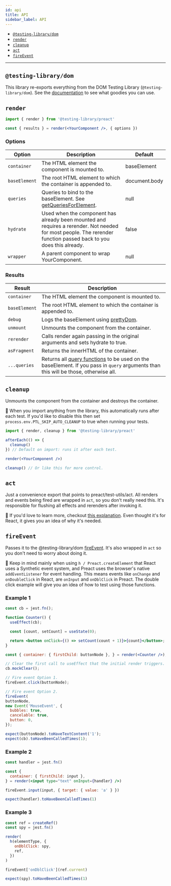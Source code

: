```yaml
---
id: api
title: API
sidebar_label: API
---
```


- [`@testing-library/dom`](#testing-library-dom)
- [`render`](#render)
- [`cleanup`](#cleanup)
- [`act`](#act)
- [`fireEvent`](#fireevent)

---

## `@testing-library/dom`

This library re-exports everything from the DOM Testing Library
(`@testing-library/dom`). See the
[documentation](dom-testing-library/api-queries.mdx) to see what goodies you
can use.

## `render`

```jsx
import { render } from '@testing-library/preact'

const { results } = render(<YourComponent />, { options })
```

### Options

| Option        | Description                                                                                                                                                       | Default       |
| ------------- | ----------------------------------------------------------------------------------------------------------------------------------------------------------------- | ------------- |
| `container`   | The HTML element the component is mounted to.                                                                                                                     | baseElement   |
| `baseElement` | The root HTML element to which the container is appended to.                                                                                                      | document.body |
| `queries`     | Queries to bind to the baseElement. See [getQueriesForElement](dom-testing-library/api-helpers.mdx#within-and-getqueriesforelement-apis).                          | null          |
| `hydrate`     | Used when the component has already been mounted and requires a rerender. Not needed for most people. The rerender function passed back to you does this already. | false         |
| `wrapper`     | A parent component to wrap YourComponent.                                                                                                                         | null          |

### Results

| Result        | Description                                                                                                                                                                                             |
| ------------- | ------------------------------------------------------------------------------------------------------------------------------------------------------------------------------------------------------- |
| `container`   | The HTML element the component is mounted to.                                                                                                                                                           |
| `baseElement` | The root HTML element to which the container is appended to.                                                                                                                                            |
| `debug`       | Logs the baseElement using [prettyDom](dom-testing-library/api-helpers.mdx#prettydom).                                                                                     |
| `unmount`     | Unmounts the component from the container.                                                                                                                                                              |
| `rerender`    | Calls render again passing in the original arguments and sets hydrate to true.                                                                                                                          |
| `asFragment`  | Returns the innerHTML of the container.                                                                                                                                                                 |
| `...queries`  | Returns all [query functions](dom-testing-library/api-queries.mdx) to be used on the baseElement. If you pass in `query` arguments than this will be those, otherwise all. |

## `cleanup`

Unmounts the component from the container and destroys the container.

📝 When you import anything from the library, this automatically runs after each
test. If you'd like to disable this then set `process.env.PTL_SKIP_AUTO_CLEANUP`
to true when running your tests.

```jsx
import { render, cleanup } from '@testing-library/preact'

afterEach(() => {
  cleanup()
}) // Default on import: runs it after each test.

render(<YourComponent />)

cleanup() // Or like this for more control.
```

## `act`

Just a convenience export that points to preact/test-utils/act. All renders and
events being fired are wrapped in `act`, so you don't really need this. It's
responsible for flushing all effects and rerenders after invoking it.

📝 If you'd love to learn more, checkout
[this explanation](https://github.com/threepointone/react-act-examples/blob/master/sync.md).
Even thought it's for React, it gives you an idea of why it's needed.

## `fireEvent`

Passes it to the @testing-library/dom
[fireEvent](../dom-testing-library/api-event.mdx). It's also wrapped in `act` so
you don't need to worry about doing it.

📝 Keep in mind mainly when using `h / Preact.createElement` that React uses a
Synthetic event system, and Preact uses the browser's native `addEventListener`
for event handling. This means events like `onChange` and `onDoubleClick` in
React, are `onInput` and `onDblClick` in Preact. The double click example will
give you an idea of how to test using those functions.

### Example 1

```jsx
const cb = jest.fn();

function Counter() {
  useEffect(cb);

  const [count, setCount] = useState(0);

  return <button onClick={() => setCount(count + 1)}>{count}</button>;
}

const { container: { firstChild: buttonNode }, } = render(<Counter />);

// Clear the first call to useEffect that the initial render triggers.
cb.mockClear();

// Fire event Option 1.
fireEvent.click(buttonNode);

// Fire event Option 2.
fireEvent(
buttonNode,
new Event('MouseEvent', {
  bubbles: true,
  cancelable: true,
  button: 0,
});

expect(buttonNode).toHaveTextContent('1');
expect(cb).toHaveBeenCalledTimes(1);
```

### Example 2

```jsx
const handler = jest.fn()

const {
  container: { firstChild: input },
} = render(<input type="text" onInput={handler} />)

fireEvent.input(input, { target: { value: 'a' } })

expect(handler).toHaveBeenCalledTimes(1)
```

### Example 3

```jsx
const ref = createRef()
const spy = jest.fn()

render(
  h(elementType, {
    onDblClick: spy,
    ref,
  })
)

fireEvent['onDblClick'](ref.current)

expect(spy).toHaveBeenCalledTimes(1)
```
